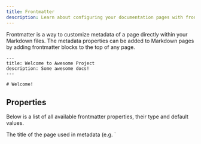 ```yaml
---
title: Frontmatter
description: Learn about configuring your documentation pages with frontmatter.
---
```


Frontmatter is a way to customize metadata of a page directly within your Markdown files. The metadata properties can
be added to Markdown pages by adding frontmatter blocks to the top of any page.

```text title=Example Frontmatter
---
title: Welcome to Awesome Project
description: Some awesome docs!
---

# Welcome!
```

## Properties

Below is a list of all available frontmatter properties, their type and default values.

<Property name="title" type="string">
The title of the page used in metadata (e.g. `<title>` and social cards).
</Property>

<hr />

<Property name="description" type="string">
  The description of the page used in metadata.
</Property>

<hr />

<Property name="image" type="string">
  The path (either absolute or relative to the `/docs` directory) to social preview card which will
  be displayed for this page.
</Property>

<hr />

<Property name="redirect" type="string">
A URL to redirect (301) the user to when they request this page. This has presedence over all other frontmatter.

```text
---
redirect: /getting-started
redirect: https://github.com/acme/awesome-project
---
```

</Property>

<Property name="previous" type="string">
A path which if set, will show a link to the previous page at the bottom of the page.
Use with `previousTitle`:

```
---
previous: /getting-started
previousTitle: Getting started
---
```

</Property>

<hr />

<Property name="next" type="string">
A path which if set, will show a link to the next page at the bottom of the page.
Use with `nextTitle`:

```
---
next: /getting-started
nextTitle: Getting started
---
```

</Property>

<hr />

<Property name="noindex" type="boolean" default="false">
  If true, the page will be excluded from search engines.
</Property>

  <div>
    <div style={{ display: 'flex', alignItems: 'center' }}>
      <div style={{ flexGrow: 1 }}>
        <code className="text-docs-theme" style={{ fontSize: 16 }}>
          {props.name}
        </code>
        {!!props.default && (
          <span style={{ paddingLeft: 8 }}>
            Default: <code>{props.default}</code>
          </span>
        )}
      </div>
      <div>
        <span className="font-mono">{props.type}</span>
      </div>
    </div>
    <div>{props.children}</div>
  </div>
);
